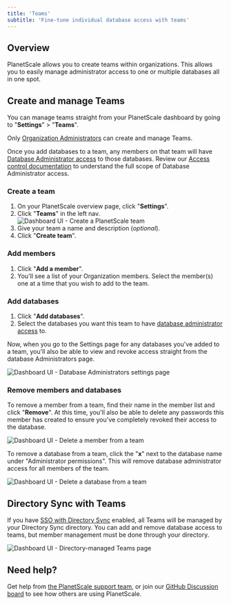 ```yaml
---
title: 'Teams'
subtitle: 'Fine-tune individual database access with teams'
---
```


## Overview

PlanetScale allows you to create teams within organizations. This allows you to easily manage administrator access to one or multiple databases all in one spot.

## Create and manage Teams

You can manage teams straight from your PlanetScale dashboard by going to "**Settings**" > "**Teams**".

<InfoBlock type='note'>
  Only <a href="/docs/concepts/access-control#organization-administrator">Organization Administrators</a> can create and manage Teams.
</InfoBlock>

Once you add databases to a team, any members on that team will have [Database Administrator access](/docs/concepts/access-control#database-level-permissions) to those databases. Review our [Access control documentation](/docs/concepts/access-control) to understand the full scope of Database Administrator access.

### Create a team
1. On your PlanetScale overview page, click "**Settings**".
2. Click "**Teams**" in the left nav.
![Dashboard UI - Create a PlanetScale team](/docs/img/docs/create-a-team.png)
3. Give your team a name and description (*optional*).
4. Click "**Create team**".

### Add members

1. Click "**Add a member**".
2. You'll see a list of your Organization members. Select the member(s) one at a time that you wish to add to the team.

### Add databases

1. Click "**Add databases**".
2. Select the databases you want this team to have [database administrator access](/docs/concepts/access-control#database-level-permissions) to.

Now, when you go to the Settings page for any databases you've added to a team, you'll also be able to view and revoke access straight from the database Administrators page.

![Dashboard UI - Database Administrators settings page](/docs/img/docs/team-database-access.png)

### Remove members and databases

To remove a member from a team, find their name in the member list and click "**Remove**". At this time, you'll also be able to delete any passwords this member has created to ensure you've completely revoked their access to the database.

![Dashboard UI - Delete a member from a team](/docs/img/docs/delete-a-member.png)

To remove a database from a team, click the "**x**" next to the database name under "Administrator permissions". This will remove database administrator access for all members of the team.

![Dashboard UI - Delete a database from a team](/docs/img/docs/delete-a-database.png)

## Directory Sync with Teams

If you have [SSO with Directory Sync](/docs/concepts/sso#directory-sync) enabled, all Teams will be managed by your Directory Sync directory. You can add and remove database access to teams, but member management must be done through your directory.

![Dashboard UI - Directory-managed Teams page](/docs/img/docs/directory-managed-teams.png)

## Need help?

Get help from [the PlanetScale support team](https://support.planetscale.com), or join our [GitHub Discussion board](https://github.com/planetscale/discussion/discussions) to see how others are using PlanetScale.
